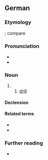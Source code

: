 ==German==
{{slim-wikipedia|lang=de}}

===Etymology===
{{suffix|de|bohren|er|gloss1=to bore, drill}}; compare {{cog|hrx|Boher}}

===Pronunciation===
* {{IPA|de|/ˈboːʁɐ/}}
* {{audio|de|De-Bohrer.ogg|Audio}}

===Noun===
{{de-noun|m||Bohrer|f=Bohrerin}}

# {{agent noun of|de|bohren}}
## [[drill]] {{gloss|tool}}

====Declension====
{{de-decl-noun-m|s}}

====Related terms====
* {{l|de|bohren}}
* {{l|de|Bohrmaschine}}

===Further reading===
* {{R:Duden}}

{{C|de|Tools}}